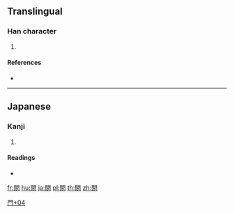 {{character info/new}}
==Translingual==

===Han character===
{{Han char|rn=169|rad=門|as=04|sn=12|four=|canj=ANE|ids=⿵門水}}

# {{defn|Han|sort=門04}}

====References====
* {{Han ref|kx=1333.091|dkj=41260|hdz=74288.091|uh=9596|ud=38294}}

----

==Japanese==

===Kanji===
{{ja-kanji|grade=|rs=門04}}

# {{defn|lang=ja|sort=門04}}

====Readings====
* {{ja-readings|on=|kun=[[ゆる]] (yuru), [[ゆり]] (yuri), [[ゆれる]] (yureru)|nanori=}}

[[Category:Japanese-only CJKV Characters|門+04]]

[[fr:閖]]
[[hu:閖]]
[[ja:閖]]
[[pl:閖]]
[[th:閖]]
[[zh:閖]]